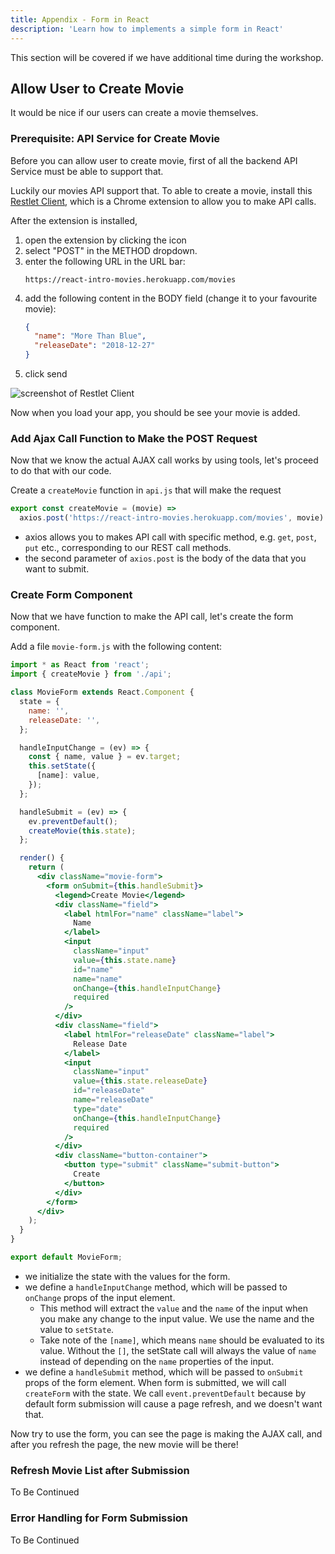 ```yaml
---
title: Appendix - Form in React
description: 'Learn how to implements a simple form in React'
---
```


This section will be covered if we have additional time during the workshop.

## Allow User to Create Movie

It would be nice if our users can create a movie themselves.

### Prerequisite: API Service for Create Movie

Before you can allow user to create movie, first of all the backend API Service must be able to support that.

Luckily our movies API support that. To able to create a movie, install this [Restlet Client][restlet-client], which is a Chrome extension to allow you to make API calls.

After the extension is installed,

1. open the extension by clicking the icon
1. select "POST" in the METHOD dropdown.
1. enter the following URL in the URL bar:
   ```
   https://react-intro-movies.herokuapp.com/movies
   ```
1. add the following content in the BODY field (change it to your favourite movie):
   ```json
   {
     "name": "More Than Blue",
     "releaseDate": "2018-12-27"
   }
   ```
1. click send

![screenshot of Restlet Client](https://res.cloudinary.com/djzsjzasg/image/upload/c_scale,w_900/v1674381690/malcolm-kee/restlet-client_hjlfml.png)

Now when you load your app, you should be see your movie is added.

### Add Ajax Call Function to Make the POST Request

Now that we know the actual AJAX call works by using tools, let's proceed to do that with our code.

Create a `createMovie` function in `api.js` that will make the request

```js
export const createMovie = (movie) =>
  axios.post('https://react-intro-movies.herokuapp.com/movies', movie).then((res) => res.data);
```

- axios allows you to makes API call with specific method, e.g. `get`, `post`, `put` etc., corresponding to our REST call methods.
- the second parameter of `axios.post` is the body of the data that you want to submit.

### Create Form Component

Now that we have function to make the API call, let's create the form component.

Add a file `movie-form.js` with the following content:

```jsx
import * as React from 'react';
import { createMovie } from './api';

class MovieForm extends React.Component {
  state = {
    name: '',
    releaseDate: '',
  };

  handleInputChange = (ev) => {
    const { name, value } = ev.target;
    this.setState({
      [name]: value,
    });
  };

  handleSubmit = (ev) => {
    ev.preventDefault();
    createMovie(this.state);
  };

  render() {
    return (
      <div className="movie-form">
        <form onSubmit={this.handleSubmit}>
          <legend>Create Movie</legend>
          <div className="field">
            <label htmlFor="name" className="label">
              Name
            </label>
            <input
              className="input"
              value={this.state.name}
              id="name"
              name="name"
              onChange={this.handleInputChange}
              required
            />
          </div>
          <div className="field">
            <label htmlFor="releaseDate" className="label">
              Release Date
            </label>
            <input
              className="input"
              value={this.state.releaseDate}
              id="releaseDate"
              name="releaseDate"
              type="date"
              onChange={this.handleInputChange}
              required
            />
          </div>
          <div className="button-container">
            <button type="submit" className="submit-button">
              Create
            </button>
          </div>
        </form>
      </div>
    );
  }
}

export default MovieForm;
```

- we initialize the state with the values for the form.
- we define a `handleInputChange` method, which will be passed to `onChange` props of the input element.
  - This method will extract the `value` and the `name` of the input when you make any change to the input value. We use the name and the value to `setState`.
  - Take note of the `[name]`, which means `name` should be evaluated to its value. Without the `[]`, the setState call will always the value of `name` instead of depending on the `name` properties of the input.
- we define a `handleSubmit` method, which will be passed to `onSubmit` props of the form element. When form is submitted, we will call `createForm` with the state. We call `event.preventDefault` because by default form submission will cause a page refresh, and we doesn't want that.

Now try to use the form, you can see the page is making the AJAX call, and after you refresh the page, the new movie will be there!

### Refresh Movie List after Submission

To Be Continued

### Error Handling for Form Submission

To Be Continued

[restlet-client]: https://chrome.google.com/webstore/detail/restlet-client-rest-api-t/aejoelaoggembcahagimdiliamlcdmfm?hl=en
